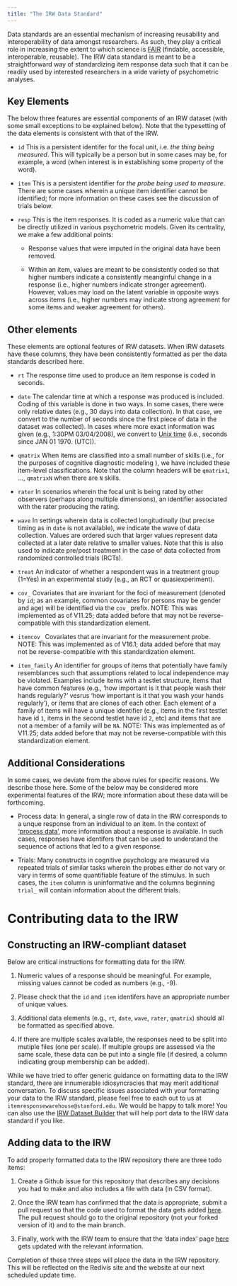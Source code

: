```yaml
---
title: "The IRW Data Standard"
---
```


Data standards are an essential mechanism of increasing reusability and interoperability of data amongst researchers. As such, they play a critical role in increasing the extent to which science is [FAIR](https://www.nature.com/articles/sdata201618) (findable, accessible, interoperable, reusable). The IRW data standard is meant to be a straightforward way of standardizing item response data such that it can be readily used by interested researchers in a wide variety of psychometric analyses.


## Key Elements

The below three features are essential components of an IRW dataset (with some small exceptions to be explained below). Note that the typesetting of the data elements is consistent with that of the IRW.

- `id` This is a persistent identifer for the focal unit, i.e. *the thing being measured*. This will typically be a person but in some cases may be, for example, a word (when interest is in establishing some property of the word).

- `item` This is a persistent identifier for *the probe being used to measure*. There are some cases wherein a unique item identifier cannot be identified; for more information on these cases see the discussion of trials below.

- `resp` This is the item responses. It is coded as a numeric value that can be directly utilized in various psychometric models. Given its centrality, we make a few additional points:

  + Response values that were imputed in the original data have been removed. 

  + Within an item, values are meant to be consistently coded so that higher numbers indicate a consistently meanginful change in a response (i.e., higher numbers indicate stronger agreement). However, values may load on the latent variable in opposite ways across items (i.e., higher numbers may indicate strong agreement for some items and weaker agreement for others). 

## Other elements

These elements are optional features of IRW datasets. When IRW datasets have these columns, they have been consistently formatted as per the data standards described here.

- `rt` The response time used to produce an item response is coded in seconds.

- `date` The calendar time at which a response was produced is included. Coding of this variable is done in two ways. In some cases, there were only relative dates (e.g., 30 days into data collection). In that case, we convert to the number of seconds since the first piece of data in the dataset was collected). In cases where more exact information was given (e.g., 1:30PM 03/04/2008), we convert to [Unix time](https://www.unixtimestamp.com/) (i.e., seconds since JAN 01 1970. (UTC)).


- `qmatrix` When items are classified into a small number of skills (i.e., for the purposes of cognitive diagnostic modeling \cite{ravand2015cognitive}), we have included these item-level classifications. Note that the column headers will be `qmatrix1`, ..., `qmatrixN` when there are `N` skills.

- `rater` In scenarios wherein the focal unit is being rated by other observers (perhaps along multiple dimensions), an identifier associated with the rater producing the rating.

- `wave` In settings wherein data is collected longitudinally (but precise timing as in `date` is not available), we indicate the wave of data collection. Values are ordered such that larger values represent data collected at a later date relative to smaller values. Note that this is also used to indicate pre/post treatment in the case of data collected from randomized controlled trials (RCTs). 

- `treat` An indicator of whether a respondent was in a treatment group (1=Yes) in an experimental study (e.g., an RCT or quasiexperiment).

- `cov_` Covariates that are invariant for the foci of measurement (denoted by `id`; as an example, common covariates for persons may be gender and age)  will be identified via the `cov_` prefix. NOTE: This was implemented as of V11.25; data added before that may not be reverse-compatible with this standardization element.

- `itemcov_` Covariates that are invariant for the measurement probe. NOTE: This was implemented as of V16.1; data added before that may not be reverse-compatible with this standardization element.

- `item_family`  An identifier for groups of items that potentially have family resemblances such that assumptions related to local independence may be violated. Examples include items with a testlet structure, items that have common features (e.g., 'how important is it that people wash their hands regularly?' vesrus 'how important is it that you wash your hands regularly'), or items that are clones of each other. Each element of a family of items will have a unique identifier (e.g., items in the first testlet have id `1`, items in the second testlet have id `2`, etc) and items that are not a member of a family will be `NA`. NOTE: This was implemented as of V11.25; data added before that may not be reverse-compatible with this standardization element.

## Additional Considerations

In some cases, we deviate from the above rules for specific reasons. We describe those here. Some of the below may be considered more experimental features of the IRW; more information about these data will be forthcoming.

- Process data: In general, a single row of data in the IRW corresponds to a unque response from an individual to an item. In the context of ['process data'](https://link.springer.com/article/10.1007/s11336-022-09880-8), more information about a response is available. In such cases, responses have identifers that can be used to understand the sequence of actions that led to a given response. 

- Trials: Many constructs in cognitive psychology are measured via repeated trials of similar tasks wherein the probes either do not vary or vary in terms of some quantifiable feature of the stimulus. In such cases, the `item` column is uninformative and the columns beginning `trial_` will contain information about the different trials. 

# Contributing data to the IRW

## Constructing an IRW-compliant dataset

Below are critical instructions for formatting data for the IRW. 

1. Numeric values of a response should be meaningful. For example, missing values cannot be coded as numbers (e.g., -9).

2. Please check that the `id` and `item` identifers have an appropriate number of unique values.

3. Additional data elements (e.g., `rt`, `date`, `wave`, `rater`, `qmatrix`) should all be formatted as specified above. 

4. If there are multiple scales available, the responses need to be split into mutiple files (one per scale). If multiple groups are assessed via the same scale, these data can be put into a single file (if desired, a column indicating group membership can be added).

While we have tried to offer generic guidance on formatting data to the IRW standard, there are innumerable idiosyncracies that may merit additional conversation. To discuss specific  issues associated with your formatting your data to the IRW standard, please feel free to each out to us at `itemresponsewarehouse@stanford.edu`. We would be happy to talk more! You can also use the [IRW Dataset Builder](https://irw-dataset-builder.streamlit.app/) that will help port data to the IRW data standard if you like. 

## Adding data to the IRW

To add properly formatted data to the IRW repository there are three todo items: 

1. Create a Github issue for this repository that describes any decisions you had to make and also includes a file with data (in CSV format).

2. Once the IRW team has confirmed that the data is appropriate, submit a pull request so that the code used to format the data gets added [here](https://github.com/ben-domingue/irw/tree/main/data). The pull request should go to the original repository (not your forked version of it) and to the main branch. 

3. Finally, work with the IRW team to ensure that the 'data index' page  [here](https://docs.google.com/spreadsheets/d/1nhPyvuAm3JO8c9oa1swPvQZghAvmnf4xlYgbvsFH99s/edit#gid=0) gets updated with the relevant information. 

Completion of these three steps will place the data in the IRW repository. This will be reflected on the Redivis site and the website at our next scheduled update time.
